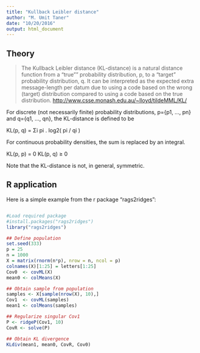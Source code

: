 ```yaml
---
title: "Kullback Leibler distance"
author: "M. Umit Taner"
date: "10/20/2016"
output: html_document
---
```


## Theory

> The Kullback Leibler distance (KL-distance) is a natural distance function from a "true"" probability distribution, p, to a "target" probability distribution, q. It can be interpreted as the expected extra message-length per datum due to using a code based on the wrong (target) distribution compared to using a code based on the true distribution. <http://www.csse.monash.edu.au/~lloyd/tildeMML/KL/>

	
For discrete (not necessarily finite) probability distributions, p={p1, ..., pn} and q={q1, ..., qn}, the KL-distance is defined to be
 
KL(p, q) = Σi pi . log2( pi / qi )
 
For continuous probability densities, the sum is replaced by an integral.
 
KL(p, p) = 0
KL(p, q) ≥ 0
 
Note that the KL-distance is not, in general, symmetric.

## R application

Here is a simple example from the r package "rags2ridges":

```r

#Load required package
#install.packages("rags2ridges")
library("rags2ridges")

## Define population
set.seed(333)
p = 25
n = 1000
X = matrix(rnorm(n*p), nrow = n, ncol = p)
colnames(X)[1:25] = letters[1:25]
Cov0  <- covML(X)
mean0 <- colMeans(X)

## Obtain sample from population
samples <- X[sample(nrow(X), 10),]
Cov1  <- covML(samples)
mean1 <- colMeans(samples)

## Regularize singular Cov1
P <- ridgeP(Cov1, 10)
CovR <- solve(P)

## Obtain KL divergence
KLdiv(mean1, mean0, CovR, Cov0)
```
